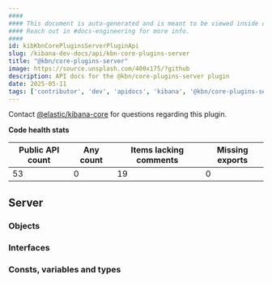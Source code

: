 ```yaml
---
####
#### This document is auto-generated and is meant to be viewed inside our experimental, new docs system.
#### Reach out in #docs-engineering for more info.
####
id: kibKbnCorePluginsServerPluginApi
slug: /kibana-dev-docs/api/kbn-core-plugins-server
title: "@kbn/core-plugins-server"
image: https://source.unsplash.com/400x175/?github
description: API docs for the @kbn/core-plugins-server plugin
date: 2025-05-11
tags: ['contributor', 'dev', 'apidocs', 'kibana', '@kbn/core-plugins-server']
---
```




Contact [@elastic/kibana-core](https://github.com/orgs/elastic/teams/kibana-core) for questions regarding this plugin.

**Code health stats**

| Public API count  | Any count | Items lacking comments | Missing exports |
|-------------------|-----------|------------------------|-----------------|
| 53 | 0 | 19 | 0 |

## Server

### Objects
<DocDefinitionList data={kbnCorePluginsServerObj.server.objects}/>

### Interfaces
<DocDefinitionList data={kbnCorePluginsServerObj.server.interfaces}/>

### Consts, variables and types
<DocDefinitionList data={kbnCorePluginsServerObj.server.misc}/>

